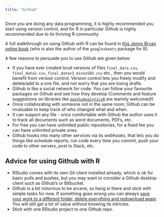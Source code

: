 ```yaml
---
title: "Github"
---
```


Once you are doing any data programming, it is highly recommended you start using version control, and for R in particular Github is highly recommended due to its thriving R community.

A full walkthrough on using Github with R can be found in [this Jenny Bryan online book](http://happygitwithr.com/) (who is also the author of the `googlesheets` package for R).

A few reasons to persuade you to use Github are given below:

* If you have ever created local versions of files `final_data.csv`, `final_data2.csv`, `final_datav3_minusSEO.csv` etc., then you would benefit from version control.  Version control lets you freely modify and delete/add to a one file, and not worry that you are losing drafts.
* Github is like a social network for code.  You can follow your favourite packages on Github and see how they develop (Comments and feature suggestions on libraries like [`googleAnalyticsR`](https://github.com/MarkEdmondson1234/googleAnalyticsR) are warmly welcomed!)
* Once collaborating with someone not in the same room, Github can be invaluable to keep track of who changed what and when.
* It can support any file - once comfortable with Github the author uses it to track all documents such as word documents, PDFs, etc.
* For free you can have unlimited public repositories, for a fixed fee you can have unlimited private ones.
* Github hooks into many other services via its *webhooks*, that lets you do things like schedule reports, run code every time you commit, push your code to other servers, post to Slack, etc.

## Advice for using Github with R

* RStudio comes with its own Git client installed already, which is ok for basic pulls and pushes, but you may want to consider a Github desktop client such as Github's or Bitbucket.
* Github is a bit notorious to be arcane, so hang in there and stick with simple tasks for now.  If something goes wrong you can always [save your work to a different folder, delete everything and redownload again](https://xkcd.com/1597/).  You will still get a lot of value without knowing its intricies.
* Stick with one RStudio project to one Github repo.

